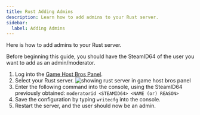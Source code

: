 ```yaml
---
title: Rust Adding Admins
description: Learn how to add admins to your Rust server.
sidebar:
  label: Adding Admins
---
```


Here is how to add admins to your Rust server.

Before beginning this guide, you should have the SteamID64 of the user you want to add as an admin/moderator.

1. Log into the [Game Host Bros Panel](https://panel.gamehostbros.com). 
2. Select your Rust server.
![showing rust server in game host bros panel](../../../../assets/guide-images/rustselected.png)
3. Enter the following command into the console, using the SteamID64 previously obtained:
`moderatorid <STEAMID64> <NAME (or) REASON>`
4. Save the configuration by typing `writecfg` into the console.
5. Restart the server, and the user should now be an admin.
